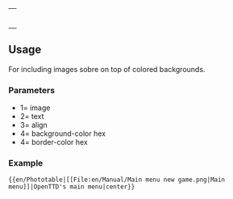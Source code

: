 {| width="5px" align={{{3}}} style="border:solid 1px #{{{5|c7c8fe}}}; background-color:#{{{4|F8F8FF}}};"
|{{{1}}}
|-
|style="padding:0px;" |<p style="font-size: 85%">{{{2}}}</p>
|}
<noinclude>
==Usage==
For including images sobre on top of colored backgrounds.

===Parameters===
*1= image
*2= text
*3= align
*4= background-color hex
*4= border-color hex
===Example===
<pre>{{en/Phototable|[[File:en/Manual/Main menu new game.png|Main menu]]|OpenTTD's main menu|center}}</pre>
{{en/Phototable|[[File:en/Manual/Main menu new game.png|OpenTTD's main menu]]|OpenTTD's main menu|center}}

</noinclude>